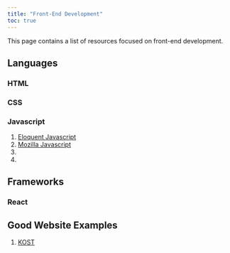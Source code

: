 ```yaml
---
title: "Front-End Development"
toc: true
---
```


This page contains a list of resources focused on front-end development.

## Languages

### HTML

### CSS

### Javascript

1)  [Eloquent Javascript](https://eloquentjavascript.net/)
2)  [Mozilla Javascript](https://developer.mozilla.org/en-US/docs/Web/JavaScript)
3)  [ ]()
4)  [ ]()

## Frameworks

### React

## Good Website Examples

1) [KOST](https://www.kostgroup.co/)
